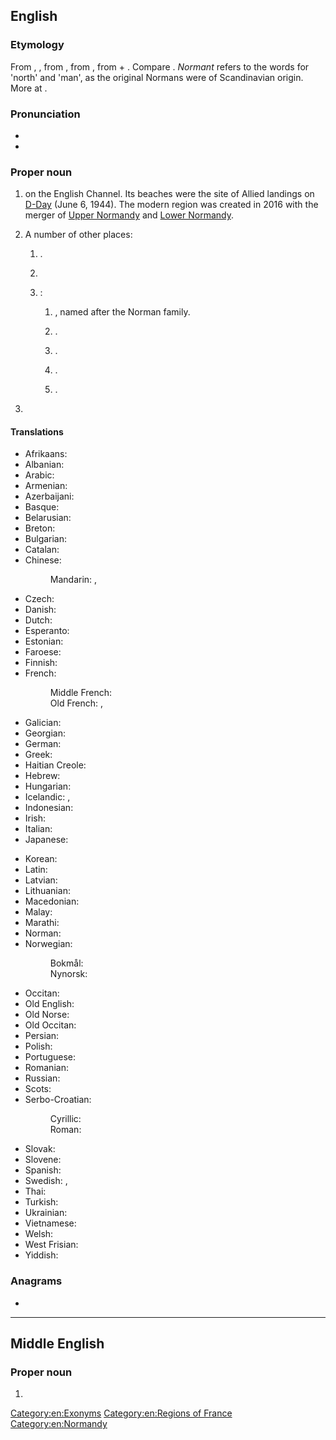 ==English==
{{wikipedia}}
{{swp|Normandy (disambiguation)}}

===Etymology===
From {{inh|en|enm|Normandie}}, {{m|enm|Normandye}}, from {{inh|en|ang|Normandiġ}}, from {{der|en|fro|Normendie}}, from {{m|fro|normant}} + {{m|fro|-ie}}. Compare {{cog|non|Norðmanndi|t=Normandy}}. ''Normant'' refers to the {{der|en|gem}} words for 'north' and 'man', as the original Normans were of Scandinavian origin. More at {{l|en|Norman}}.

===Pronunciation===
* {{IPA|en|/ˈnɔː(ɹ)məndi/}}
* {{audio|en|LL-Q1860 (eng)-Vealhurl-Normandy.wav|Audio (southern England)}}

===Proper noun===
{{en-proper noun}}

# {{place|en|region/former province|of northwest|c/France}} on the English Channel. Its beaches were the site of Allied landings on [[D-Day]] (June 6, 1944). The modern region was created in 2016 with the merger of [[Upper Normandy]] and [[Lower Normandy]].
# A number of other places:
## {{place|en|village/and/cpar|in|bor/Guildford|co/Surrey|cc/England}} {{q|[[OS]] grid ref SU9251}}.
## {{place|en|small settlement|on|isl/St Mary's|isl/Isles of Scilly|cc/England}} {{q|OS grid ref SV9211}}
## {{place|en|In the <<c/USA>>}}:
### {{place|en|unincorporated community|co/Bureau County|s/Illinois}}, named after the Norman family.
### {{place|en|city|co/Saint Louis County|s/Missouri}}.
### {{place|en|neighbourhood|in north-east|city/Philadelphia|s/Pennsylvania}}.
### {{place|en|town|co/Bedford County|s/Tennessee}}.
### {{place|en|CDP|co/Maverick County|s/Texas}}.
# {{ellipsis of|en|Duchy of Normandy}}

====Translations====
{{trans-top|region of France}}
* Afrikaans: {{t|af|Normandië}}
* Albanian: {{t|sq|Normandia}}
* Arabic: {{t|ar|نُورْمَانْدِي|f}}
* Armenian: {{t|hy|Նորմանդիա}}
* Azerbaijani: {{t|az|Normandiya}}
* Basque: {{t|eu|Normandia}}
* Belarusian: {{t|be|Нармандыя|f}}
* Breton: {{t+|br|Normandi}}
* Bulgarian: {{t|bg|Норма́ндия|f}}
* Catalan: {{t|ca|Normandia|f}}
* Chinese:
*: Mandarin: {{t+|cmn|諾曼底|sc=Hani}}, {{t+|cmn|诺曼底|tr=Nuòmàndǐ|sc=Hani}}
* Czech: {{t+|cs|Normandie|f}}
* Danish: {{t|da|Normandiet}}
* Dutch: {{t+|nl|Normandië|n}}
* Esperanto: {{t|eo|Normandio}}
* Estonian: {{t|et|Normandia}}
* Faroese: {{t|fo|Norðmandíið|n}}
* Finnish: {{t+|fi|Normandia}}
* French: {{t+|fr|Normandie|f}}
*: Middle French: {{t|frm|Normendie}}
*: Old French: {{t|fro|Normandie}}, {{t|fro|Normendie}}
* Galician: {{t+|gl|Normandía|f}}
* Georgian: {{t|ka|ნორმანდია}}
* German: {{t+|de|Normandie|f}}
* Greek: {{t|el|Νορμανδία|f}}
* Haitian Creole: {{t|ht|Nòmandi|f}}
* Hebrew: {{t|he|נורמנדי|f|tr=normandi}}
* Hungarian: {{t+|hu|Normandia}}
* Icelandic: {{t|is|Norðmandí|n}}, {{t|is|Normandí|n}}
* Indonesian: {{t|id|Normandia}}
* Irish: {{t|ga|Normainn|f|alt=An Normainn}}
* Italian: {{t+|it|Normandia|f}}
* Japanese: {{t|ja|ノルマンディー|tr=Norumandī|sc=Jpan}}
{{trans-mid}}
* Korean: {{t|ko|^노르망디}}
* Latin: {{t|la|Normannia|f}}
* Latvian: {{t|lv|Normandija|f}}
* Lithuanian: {{t|lt|Normandija|f}}
* Macedonian: {{t|mk|Нормандија|f}}
* Malay: {{t|ms|Normandie}}
* Marathi: {{t|mr|नॉर्मंडी}}
* Norman: {{t|nrf|Nouormandie|f}}
* Norwegian:
*: Bokmål: {{t|nb|Normandie}}
*: Nynorsk: {{t|nn|Normandie}}
* Occitan: {{t|oc|Normandia|f}}
* Old English: {{t|ang|Normandiġ|f}}
* Old Norse: {{t|non|Norðmandí|n}}
* Old Occitan: {{t|pro|Normandia}}
* Persian: {{t+|fa|نرماندی|tr=Normândî}}
* Polish: {{t+|pl|Normandia|f}}
* Portuguese: {{t+|pt|Normandia|f}}
* Romanian: {{t|ro|Normandia|f}}
* Russian: {{t+|ru|Норма́ндия|f}}
* Scots: {{t|sco|Normandy}}
* Serbo-Croatian:
*: Cyrillic: {{t|sh|Нормандија|f}}
*: Roman: {{t+|sh|Normandija|f}}
* Slovak: {{t|sk|Normandia|f}}
* Slovene: {{t+|sl|Normandíja|f}}
* Spanish: {{t|es|Normandía|f}}
* Swedish: {{t|sv|Normandie|n}}, {{t|sv|Normandiet|n}}
* Thai: {{t|th|นอร์ม็องดี|tr=nɔɔr-mɔng-dii}}
* Turkish: {{t+|tr|Normandiya}}
* Ukrainian: {{t|uk|Нормандія|f}}
* Vietnamese: {{t|vi|Normandie}}
* Welsh: {{t|cy|Normandi|f}}
* West Frisian: {{t|fy|Normandje|n}}
* Yiddish: {{t|yi|נאָרמאַנדי|f}}
{{trans-bottom}}

===Anagrams===
* {{anagrams|en|a=admnnory|andronym|monandry}}

[[Category:en:Exonyms]]
[[Category:en:Regions of France]]
[[Category:en:Normandy]]

----

==Middle English==

===Proper noun===
{{head|enm|proper noun}}

# {{alt form|enm|Normandie}}